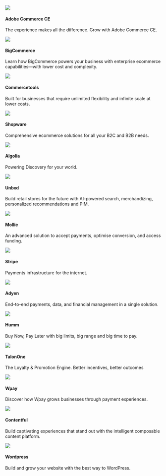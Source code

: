 

<div className="flex">
	<Card to="/docs/integrations/adobe">
    <div className="round-icon">
      <img src="/docs/img/icons/adobe.svg" />
    </div>
    <h4>Adobe Commerce CE</h4>
    <p>The experience makes all the difference. Grow with Adobe Commerce CE.</p>
  </Card>
  <Card to="/docs/integrations/bigcommerce">
    <div className="round-icon">
      <img src="/docs/img/icons/bigcommerce.svg" />
    </div>
    <h4>BigCommerce</h4>
    <p>
      Learn how BigCommerce powers your business with enterprise ecommerce capabilities—with lower cost and complexity.
    </p>
  </Card>
  <Card to="/docs/integrations/commercetools">
    <div className="round-icon">
      <img src="/docs/img/icons/commercetools.svg" />
    </div>
    <h4>Commercetools</h4>
    <p>Built for businesses that require unlimited flexibility and infinite scale at lower costs.</p>
  </Card>
</div>
<div className="flex">
  <Card status="soon">
    <div className="round-icon">
      <img src="/docs/img/icons/shopware.svg" />
    </div>
    <h4>Shopware</h4>
    <p>Comprehensive ecommerce solutions for all your B2C and B2B needs.</p>
  </Card>
  
  <Card to="/docs/integrations/algolia">
    <div className="round-icon">
      <img src="/docs/img/icons/algolia.svg" />
    </div>
    <h4>Algolia</h4>
    <p>
      Powering Discovery for your world.
    </p>
  </Card>
   <Card to="/docs/integrations/unbxd">
    <div className="round-icon">
      <img src="/docs/img/icons/unbxd.svg" />
    </div>
    <h4>Unbxd</h4>
    <p>Build retail stores for the future with AI-powered search, merchandizing, personalized recommendations and PIM.</p>
  </Card>
</div>
<div className="flex">
  <Card to="/docs/integrations/mollie">
    <div className="round-icon">
      <img src="/docs/img/icons/mollie.svg" />
    </div>
    <h4>Mollie</h4>
    <p>An advanced solution to accept payments, optimise conversion, and access funding.</p>
  </Card>
  <Card to="/docs/integrations/stripe">
    <div className="round-icon">
      <img src="/docs/img/icons/stripe.svg" />
    </div>
    <h4>Stripe</h4>
    <p>Payments infrastructure for the internet.</p>
  </Card>
  <Card to="/docs/integrations/adyen">
    <div className="round-icon">
      <img src="/docs/img/icons/adyen.svg" />
    </div>
    <h4>Adyen</h4>
    <p>
      End-to-end payments, data, and financial management in a single solution. 
    </p>
  </Card>  

</div>
<div className="flex">
  <Card to="/docs/integrations/humm">
    <div className="round-icon">
      <img src="/docs/img/icons/humm.svg" />
    </div>
    <h4>Humm</h4>
    <p>Buy Now, Pay Later with big limits, big range and big time to pay.</p>
  </Card>
  <Card to="/docs/integrations/talonone">
    <div className="round-icon">
      <img src="/docs/img/icons/talonone.svg" />
    </div>
    <h4>TalonOne</h4>
    <p>The Loyalty & Promotion Engine. Better incentives, better outcomes</p>
  </Card>
 <Card to="/docs/integrations/wpay">
    <div className="round-icon">
      <img src="/docs/img/icons/wpay.svg" />
    </div>
    <h4>Wpay</h4>
    <p> Discover how Wpay grows businesses through payment experiences.</p>
  </Card>
</div>

<div className="flex  mb60">
  <Card to="/docs/integrations/contentful">
    <div className="round-icon">
      <img src="/docs/img/icons/contentful.svg" />
    </div>
    <h4>Contentful</h4>
    <p>Build captivating experiences that stand out with the intelligent composable content platform.</p>
  </Card>
  <Card to="/docs/integrations/wordpress">
    <div className="round-icon">
      <img src="/docs/img/icons/wordpress.svg" />
    </div>
    <h4>Wordpress</h4>
    <p>Build and grow your website with the best way to WordPress. </p>
  </Card>
</div>

<div className="flex">

</div>
